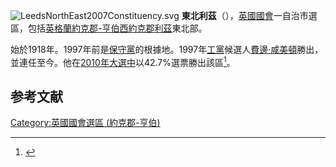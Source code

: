 [[File:LeedsNorthEast2007Constituency.svg|right]]
'''東北利茲'''（{{lang-en|Leeds North East}}），[[英國|英國]][[英國國會|國會]]一自治市選區，包括[[英格蘭|英格蘭]][[約克郡-亨伯|約克郡-亨伯]][[西約克郡|西約克郡]][[利茲|利茲]]東北部。

始於1918年。1997年前是[[保守黨_(英國)|保守黨]]的根據地。1997年[[工黨_(英國)|工黨]]候選人[[費邊·咸美頓|費邊·咸美頓]]勝出，並連任至今。他在[[2010年英國大選|2010年大選中]]以42.7%選票勝出該區<ref name="">{{cite news
|publisher=[[英國廣播公司|英國廣播公司]]
|date=2010年5月7日
|title=Election 2010/Constituency/Leeds North East
|url=http://news.bbc.co.uk/1/shared/election2010/results/constituency/c52.stm
|accessdate=2010年9月15日
|archive-date=2017年9月5日
|archive-url=https://web.archive.org/web/20170905013441/http://news.bbc.co.uk/1/shared/election2010/results/constituency/c52.stm
|dead-url=no
}}</ref>。

==参考文献==
<div class="references-small">
<references></references>
</div>

{{DEFAULTSORT:Leeds North East (UK Parliament constituency)}}
[[Category:英國國會選區_(約克郡-亨伯)|Category:英國國會選區 (約克郡-亨伯)]]